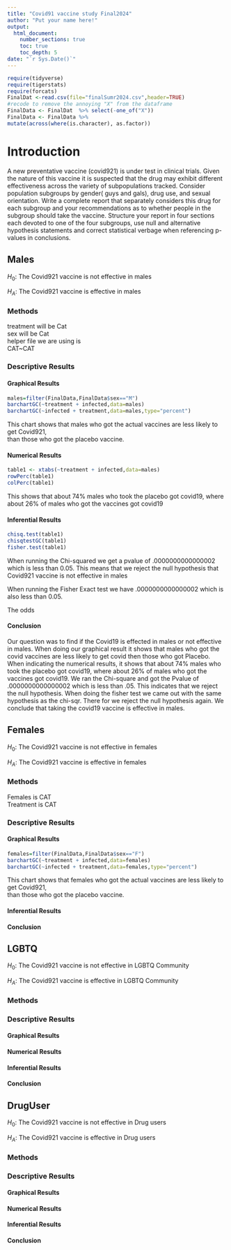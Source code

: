 ```yaml
---
title: "Covid91 vaccine study Final2024"
author: "Put your name here!"
output: 
  html_document:
    number_sections: true
    toc: true
    toc_depth: 5
date: "`r Sys.Date()`" 
---
```


```r
require(tidyverse)
require(tigerstats)
require(forcats)
FinalDat <-read.csv(file="finalSumr2024.csv",header=TRUE)
#recode to remove the annoying "X" from the dataframe
FinalData <- FinalDat  %>% select(-one_of("X"))
FinalData <- FinalData %>%
mutate(across(where(is.character), as.factor))
```

# Introduction

A new  preventative vaccine (covid921) is under test in clinical trials. Given the nature of this vaccine it is suspected that the drug may exhibit different effectiveness across the variety of subpopulations tracked. Consider population subgroups by gender( guys and gals), drug use, and sexual orientation. Write a complete report that separately considers this drug for each subgroup and your recommendations as to whether people in the subgroup should take the vaccine. Structure your report in four sections each devoted to one of the four subgroups, use null and alternative hypothesis statements and correct statistical verbage when referencing p-values in conclusions.

## Males
$H_0$: The Covid921 vaccine is not effective in males  

$H_A$: The Covid921 vaccine is effective in males   

### Methods 
treatment will be Cat   
sex will be Cat   
helper file we are using is   
CAT~CAT   

### Descriptive Results 

#### Graphical Results 
```r
males=filter(FinalData,FinalData$sex=="M")
barchartGC(~treatment + infected,data=males)
barchartGC(~infected + treatment,data=males,type="percent")

```
 
 This chart shows that males who got the actual vaccines are less likely to get Covid921,   
 than those who got the placebo vaccine.       


#### Numerical Results 
```r
table1 <- xtabs(~treatment + infected,data=males)
rowPerc(table1)
colPerc(table1)
```
This shows that about 74% males who took the placebo got covid19, where about 26% of males who got the vaccines got covid19 

#### Inferential Results 

```r
chisq.test(table1)
chisqtestGC(table1)
fisher.test(table1)
```
When running the Chi-squared we get a pvalue of .0000000000000002 which is less than 0.05. This means that we reject the null hypothesis that Covid921 vaccine is not effective in males 

When running the Fisher Exact test we have .0000000000000002 which is also less than 0.05. 

The odds 

#### Conclusion 

Our question was to find if the Covid19 is effected in males or not effective in males. When doing our graphical result it shows that males who got the covid vaccines are less likely to get covid then those who got Placebo. When indicating the numerical results, it shows that about 74% males who took the placebo got covid19, where about 26% of males who got the vaccines got covid19. We ran the Chi-square and got the Pvalue of .0000000000000002 which is less than .05. This indicates that we reject the null hypothesis. When doing the fisher test we came out with the same hypothesis as the chi-sqr. There for we reject the null hypothesis again. We conclude that taking the covid19 vaccine is effective in males. 




## Females

$H_0$: The Covid921 vaccine is not effective in females 

$H_A$: The Covid921 vaccine is effective in females

### Methods 
Females is  CAT  
Treatment is CAT   

### Descriptive Results 

#### Graphical Results 

```r
females=filter(FinalData,FinalData$sex=="F")
barchartGC(~treatment + infected,data=females)
barchartGC(~infected + treatment,data=females,type="percent")

```

This chart shows that females who got the actual vaccines are less likely to get Covid921,   
 than those who got the placebo vaccine.  
 
 
#### Inferential Results 

#### Conclusion 




## LGBTQ
$H_0$: The Covid921 vaccine is not effective in LGBTQ Community 

$H_A$: The Covid921 vaccine is effective in LGBTQ  Community 

### Methods 

### Descriptive Results 

#### Graphical Results 


#### Numerical Results 

#### Inferential Results 

#### Conclusion 



## DrugUser

$H_0$: The Covid921 vaccine is not effective in Drug users 

$H_A$: The Covid921 vaccine is effective in Drug users  

### Methods 

### Descriptive Results 

#### Graphical Results 

#### Numerical Results 

#### Inferential Results 

#### Conclusion 





